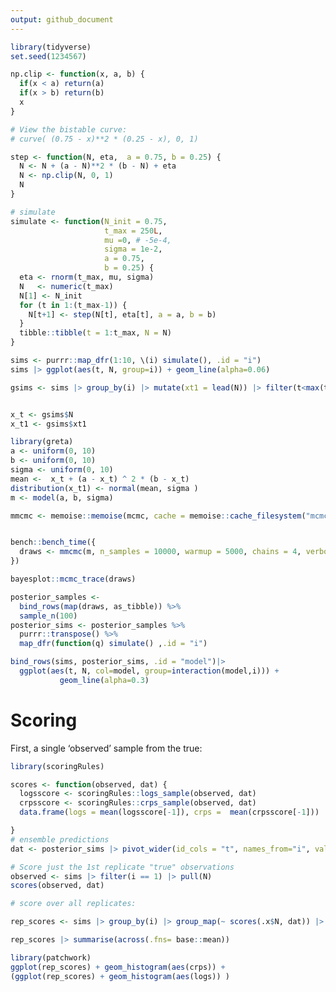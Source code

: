 ```yaml
---
output: github_document
---
```



```r
library(tidyverse)
set.seed(1234567)

np.clip <- function(x, a, b) {
  if(x < a) return(a)
  if(x > b) return(b)
  x
}

# View the bistable curve: 
# curve( (0.75 - x)**2 * (0.25 - x), 0, 1)

step <- function(N, eta,  a = 0.75, b = 0.25) {
  N <- N + (a - N)**2 * (b - N) + eta
  N <- np.clip(N, 0, 1)
  N
}

# simulate
simulate <- function(N_init = 0.75,
                     t_max = 250L,
                     mu =0, # -5e-4,
                     sigma = 1e-2,
                     a = 0.75, 
                     b = 0.25) {
  eta <- rnorm(t_max, mu, sigma)
  N   <- numeric(t_max)
  N[1] <- N_init
  for (t in 1:(t_max-1)) {
    N[t+1] <- step(N[t], eta[t], a = a, b = b)
  }
  tibble::tibble(t = 1:t_max, N = N)
}

sims <- purrr::map_dfr(1:10, \(i) simulate(), .id = "i")
sims |> ggplot(aes(t, N, group=i)) + geom_line(alpha=0.06)
```

```r
gsims <- sims |> group_by(i) |> mutate(xt1 = lead(N)) |> filter(t<max(t))


x_t <- gsims$N
x_t1 <- gsims$xt1

library(greta)
a <- uniform(0, 10)
b <- uniform(0, 10)
sigma <- uniform(0, 10)
mean <-  x_t + (a - x_t) ^ 2 * (b - x_t)
distribution(x_t1) <- normal(mean, sigma )
m <- model(a, b, sigma)
```

```r
mmcmc <- memoise::memoise(mcmc, cache = memoise::cache_filesystem("mcmc_cache"))


bench::bench_time({                 
  draws <- mmcmc(m, n_samples = 10000, warmup = 5000, chains = 4, verbose = FALSE)
})
```

```r
bayesplot::mcmc_trace(draws)
```


```r
posterior_samples <- 
  bind_rows(map(draws, as_tibble)) %>% 
  sample_n(100)
posterior_sims <- posterior_samples %>%
  purrr::transpose() %>%
  map_dfr(function(q) simulate() ,.id = "i")

bind_rows(sims, posterior_sims, .id = "model")|> 
  ggplot(aes(t, N, col=model, group=interaction(model,i))) +
           geom_line(alpha=0.3)

```



# Scoring


First, a single 'observed' sample from the true:

```r
library(scoringRules)

scores <- function(observed, dat) {
  logsscore <- scoringRules::logs_sample(observed, dat)
  crpsscore <- scoringRules::crps_sample(observed, dat)
  data.frame(logs = mean(logsscore[-1]), crps =  mean(crpsscore[-1]))

}
# ensemble predictions
dat <- posterior_sims |> pivot_wider(id_cols = "t", names_from="i", values_from = "N") |> select(-t) |> as.matrix()

# Score just the 1st replicate "true" observations
observed <- sims |> filter(i == 1) |> pull(N)
scores(observed, dat)

```
```r
# score over all replicates:

rep_scores <- sims |> group_by(i) |> group_map(~ scores(.x$N, dat)) |> bind_rows()
```

```r
rep_scores |> summarise(across(.fns= base::mean))

library(patchwork)
ggplot(rep_scores) + geom_histogram(aes(crps)) + 
(ggplot(rep_scores) + geom_histogram(aes(logs)) )

```










